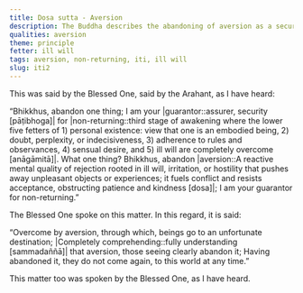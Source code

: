 ```yaml
---
title: Dosa sutta - Aversion
description: The Buddha describes the abandoning of aversion as a security for non-returning.
qualities: aversion
theme: principle
fetter: ill will
tags: aversion, non-returning, iti, ill will
slug: iti2
---
```


This was said by the Blessed One, said by the Arahant, as I have heard:

“Bhikkhus, abandon one thing; I am your |guarantor::assurer, security [pāṭibhoga]| for |non-returning::third stage of awakening where the lower five fetters of 1) personal existence: view that one is an embodied being, 2) doubt, perplexity, or indecisiveness, 3) adherence to rules and observances, 4) sensual desire, and 5) ill will are completely overcome [anāgāmitā]|. What one thing? Bhikkhus, abandon |aversion::A reactive mental quality of rejection rooted in ill will, irritation, or hostility that pushes away unpleasant objects or experiences; it fuels conflict and resists acceptance, obstructing patience and kindness [dosa]|; I am your guarantor for non-returning.”

The Blessed One spoke on this matter. In this regard, it is said:

“Overcome by aversion, through which,
beings go to an unfortunate destination;
|Completely comprehending::fully understanding [sammadaññā]| that aversion,
those seeing clearly abandon it;
Having abandoned it, they do not come again,
to this world at any time.”

This matter too was spoken by the Blessed One, as I have heard.